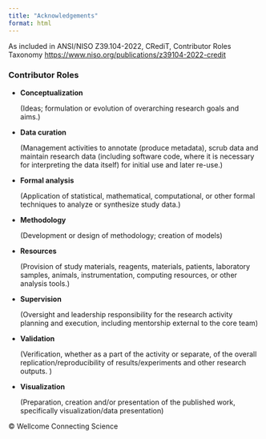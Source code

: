 ```yaml
---
title: "Acknowledgements"
format: html
---
```


As included in ANSI/NISO Z39.104-2022, CRediT, Contributor Roles Taxonomy <https://www.niso.org/publications/z39104-2022-credit>

### Contributor Roles

-   **Conceptualization**

    (Ideas; formulation or evolution of overarching research goals and aims.)

-   **Data curation**

    (Management activities to annotate (produce metadata), scrub data and maintain research data (including software code, where it is necessary for interpreting the data itself) for initial use and later re-use.)

-   **Formal analysis**

    (Application of statistical, mathematical, computational, or other formal techniques to analyze or synthesize study data.)

-   **Methodology**

    (Development or design of methodology; creation of models)

-   **Resources**

    (Provision of study materials, reagents, materials, patients, laboratory samples, animals, instrumentation, computing resources, or other analysis tools.)

-   **Supervision**

    (Oversight and leadership responsibility for the research activity planning and execution, including mentorship external to the core team)

-   **Validation**

    (Verification, whether as a part of the activity or separate, of the overall replication/reproducibility of results/experiments and other research outputs. )

-   **Visualization**

    (Preparation, creation and/or presentation of the published work, specifically visualization/data presentation)

© Wellcome Connecting Science
